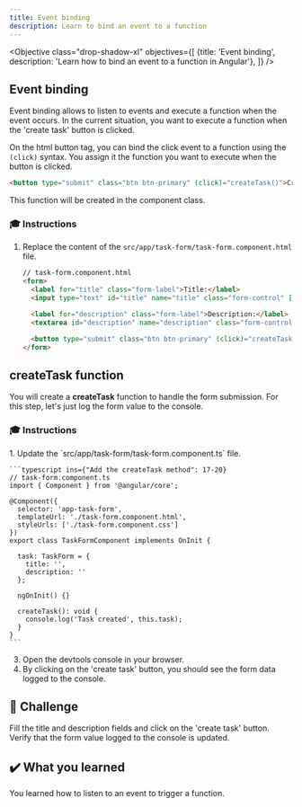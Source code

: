 ```yaml
---
title: Event binding
description: Learn to bind an event to a function
---
```



<Objective class="drop-shadow-xl" objectives={[
{title: 'Event binding', description: 'Learn how to bind an event to a function in Angular'},
]} />


## Event binding

Event binding allows to listen to events and execute a function when the event occurs.
In the current situation, you want to execute a function when the 'create task' button is clicked.

On the html button tag, you can bind the click event to a function using the `(click)` syntax.
You assign it the function you want to execute when the button is clicked.

```html ins="(click)="createTask()""
<button type="submit" class="btn btn-primary" (click)="createTask()">Create task</button>
```

This function will be created in the component class.

### 🎓 Instructions

<Steps>

1. Replace the content of the `src/app/task-form/task-form.component.html` file.

    ```html ins={"Add the submit event binding": 8-9} ins="(click)="createTask()""
    // task-form.component.html
    <form>
      <label for="title" class="form-label">Title:</label>
      <input type="text" id="title" name="title" class="form-control" [(ngModel)]="task.title">

      <label for="description" class="form-label">Description:</label>
      <textarea id="description" name="description" class="form-control" [(ngModel)]="task.description"></textarea>

      <button type="submit" class="btn btn-primary" (click)="createTask()">Create task</button>
    </form>
    ```

</Steps>

## createTask function

You will create a **createTask** function to handle the form submission.
For this step, let's just log the form value to the console.

### 🎓 Instructions

<Steps>
1. Update the `src/app/task-form/task-form.component.ts` file.

    ```typescript ins={"Add the createTask method": 17-20}
    // task-form.component.ts
    import { Component } from '@angular/core';

    @Component({
      selector: 'app-task-form',
      templateUrl: './task-form.component.html',
      styleUrls: ['./task-form.component.css']
    })
    export class TaskFormComponent implements OnInit {

      task: TaskForm = {
        title: '',
        description: ''
      };

      ngOnInit() {}

      createTask(): void {
        console.log('Task created', this.task);
      }
    }
    ```
</Steps>

3. Open the devtools console in your browser.
4. By clicking on the 'create task' button, you should see the form data logged to the console.

## 🌱 Challenge

Fill the title and description fields and click on the 'create task' button. Verify that the form value logged to the console is updated.

## ✔️ What you learned

You learned how to listen to an event to trigger a function.
